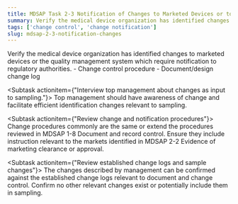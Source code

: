 ```yaml
---
title: MDSAP Task 2-3 Notification of Changes to Marketed Devices or to the QMS
summary: Verify the medical device organization has identified changes to marketed devices or the quality management system which require notification to regulatory authorities.
tags: ['change control', 'change notification']
slug: mdsap-2-3-notification-changes
---
```


<RegLang>
Verify the medical device organization has identified changes to marketed devices or the quality management system which require notification to regulatory authorities.
</RegLang>
<QdocList docs={['Change control procedure', 'Document/Design Change Log']}/>

<ReportLang>
- Change control procedure
- Document/design change log
</ReportLang>

<Subtask actionitem={"Interview top management about changes as input to sampling."}>
Top management should have awareness of change and facilitate efficient identification changes relevant to sampling. 
</Subtask>

<Subtask actionitem={"Review change and notification procedures"}>
Change procedures commonly are the same or extend the procedures reviewed in <QLink>MDSAP 1-8 Document and record control</QLink>. Ensure they include instruction relevant to the markets identified in <QLink>MDSAP 2-2 Evidence of marketing clearance or approval</QLink>. 
</Subtask>

<Subtask actionitem={"Review established change logs and sample changes"}>
The changes described by management can be confirmed against the established change logs relevant to document and change control. Confirm no other relevant changes exist or potentially include them in sampling.
</Subtask>



